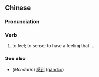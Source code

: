 {{also|感觉着}}
==Chinese==
{{zh-forms|s=感觉着|type=21}}

===Pronunciation===
{{zh-pron
|mn=kám-kak-tio̍h
|cat=v
}}

===Verb===
{{zh-verb}}

# {{lb|zh|Min Nan}} to feel; to sense; to have a feeling that ...

===See also===
* (''Mandarin'') [[感到]] ([[gǎndào]])